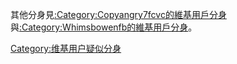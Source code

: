 {{cat main|Wikipedia:持續出沒的破壞者/User:Copyangry7fcvc}}
其他分身見[[:Category:Copyangry7fcvc的維基用戶分身|:Category:Copyangry7fcvc的維基用戶分身]]與[[:Category:Whimsbowenfb的維基用戶分身|:Category:Whimsbowenfb的維基用戶分身]]。
[[Category:维基用户疑似分身|Category:维基用户疑似分身]]